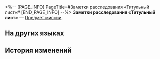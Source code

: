 <%-- [PAGE_INFO]
PageTitle=#Заметки расследования «Титульный лист»#
[END_PAGE_INFO] --%>
{{Предмет Инфобокс
|id          = 140195
|Изображение = Предмет Заметки расследования «Титульный лист».png
|Тип         = Предмет миссии
|Инвентарь   = Миссии
|Редкость    = 3
|Эффект      = 
|Описание    = Март 7 размахивает этим воображаемым титульным листом и решительно заявляет: «На нём наверное, возможно, обязательно, совершенно точно появится кодовая фраза!»
}}
'''Заметки расследования «Титульный лист»''' — [[Предмет миссии]].

==На других языках==
{{На других языках
|en   = Research Records "Title Page"
|zhs  = 搜查记录「书籍扉页」
|zht  = 搜查紀錄「書籍扉頁」
|ja   = 捜査記録「扉のページ」
|ko   = 조사 기록 「책의 속표지」
|es   = Registro de investigación «Página del título»
|fr   = Dossiers de recherche «&nbsp;Page de titre&nbsp;»
|ru   = Заметки расследования «Титульный лист»
|th   = บันทึกการค้นหา "ปกในของหนังสือ"
|vi   = Nhật Ký Tìm Kiếm "Trang Tiêu Đề"
|de   = Untersuchungsprotokoll: „Titelseite“
|id   = Catatan Pemeriksaan "Halaman Judul Buku"
|pt   = Registros de Pesquisa "Página de Título"
}}

==История изменений==
{{История изменений|3.5}}